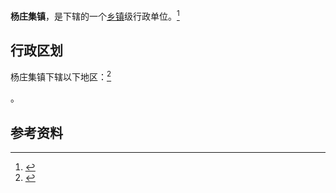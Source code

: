 {{中国乡级行政区|37/17/25/102/000}}

'''杨庄集镇'''，是{{PRC admin/fullname|37/17/25/102/000|3}}下辖的一个[[乡镇|乡镇]]级行政单位。<ref>{{PRC admin/ref sgc|{{PRC admin/parent|37/17/25/102/000}}}}</ref>

== 行政区划 ==

杨庄集镇下辖以下地区：<ref>{{PRC admin/ref sgc|37/17/25/102/000}}</ref>

{{PRC admin/children|37/17/25/102/000}}。

== 参考资料 ==

{{reflist}}

{{行政区划小作品}}
{{PRC admin/navcat|37/17/25/102/000}}